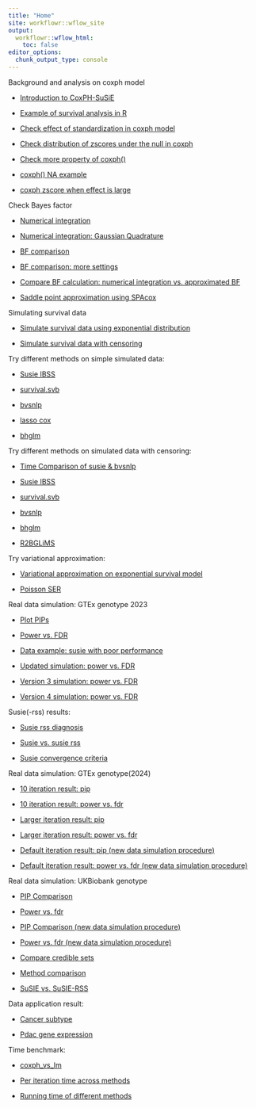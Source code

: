 ```yaml
---
title: "Home"
site: workflowr::wflow_site
output:
  workflowr::wflow_html:
    toc: false
editor_options:
  chunk_output_type: console
---
```


Background and analysis on coxph model

+ [Introduction to CoxPH-SuSiE](coxph_susie_intro.html)

+ [Example of survival analysis in R](survival_example.html)

+ [Check effect of standardization in coxph model](check_coxph_fit.html)

+ [Check distribution of zscores under the null in coxph](null_model_zscore.html)

+ [Check more property of coxph()](coxph_fit.html)

+ [coxph() NA example](coxph_na.html)

+ [coxph zscore when effect is large](coxph_zscore.html)

Check Bayes factor

+ [Numerical integration](numerical_integration.html)

+ [Numerical integration: Gaussian Quadrature](gauss_quad.html)

+ [BF comparison](bf_comparison.html)

+ [BF comparison: more settings](bf_comparison2.html)

+ [Compare BF calculation: numerical integration vs. approximated BF](bf_diff.html)

+ [Saddle point approximation using SPAcox](SPAcox.html)


Simulating survival data

+ [Simulate survival data using exponential distribution](sim_survival.html)

+ [Simulate survival data with censoring](sim_survival_with_censoring.html)


Try different methods on simple simulated data:

+ [Susie IBSS](run_ser_simple_dat.html)

+ [survival.svb](survival.svb.html)

+ [bvsnlp](bvsnlp.html)

+ [lasso cox](cox_lasso.html)

+ [bhglm](bhglm.html)


Try different methods on simulated data with censoring:

+ [Time Comparison of susie & bvsnlp](time_comparison.html)

+ [Susie IBSS](ser_censoring_dat.html)

+ [survival.svb](survival.svb_censoring.html)

+ [bvsnlp](bvsnlp_censoring.html)

+ [bhglm](bhglm_censoring.html)

+ [R2BGLiMS](R2BGLiMS.html)


Try variational approximation:

+ [Variational approximation on exponential survival model](vi_exponential.html)

+ [Poisson SER](poisson_ser.html)

Real data simulation: GTEx genotype 2023

+ [Plot PIPs](compare_pip.html)

+ [Power vs. FDR](compare_power_fdr.html)

+ [Data example: susie with poor performance](susie_poor_performance_example.html)

+ [Updated simulation: power vs. FDR](power_fdr2.html)

+ [Version 3 simulation: power vs. FDR](dsc_sim3.html)

+ [Version 4 simulation: power vs. FDR](dsc_sim4.html)

Susie(-rss) results:

+ [Susie rss diagnosis](susierss_failure.html)

+ [Susie vs. susie rss](survival_susierss.html)

+ [Susie convergence criteria](susie.convergence.html)

Real data simulation: GTEx genotype(2024)

+ [10 iteration result: pip](compare_pip_10iter.html)

+ [10 iteration result: power vs. fdr](gtex_10iter.html)

+ [Larger iteration result: pip](compare_pip_500iter.html)

+ [Larger iteration result: power vs. fdr](gtex_500iter.html)

+ [Default iteration result: pip (new data simulation procedure)](pip_default_iter_gtex.html)

+ [Default iteration result: power vs. fdr (new data simulation procedure)](gtex_default_iter_fdr.html)


Real data simulation: UKBiobank genotype

+ [PIP Comparison](pip_comparison_large_sample.html)

+ [Power vs. fdr ](ukb_10iter.html)

+ [PIP Comparison (new data simulation procedure)](pip_ukb_new_sim.html)

+ [Power vs. fdr (new data simulation procedure)](power_fdr_ukb_new_sim.html)

+ [Compare credible sets](summarize_cs.html)

+ [Method comparison](compare_method_large_sample.html)

+ [SuSIE vs. SuSIE-RSS](susierss_large_sample.html)




Data application result:

+ [Cancer subtype](cancer_subtype.html)

+ [Pdac gene expression](pdac_gene_expr.html)

Time benchmark:

+ [coxph_vs_lm](coxph_vs_lm.html)

+ [Per iteration time across methods](time_per_iter.html)

+ [Running time of different methods](time_benchmark.html)
